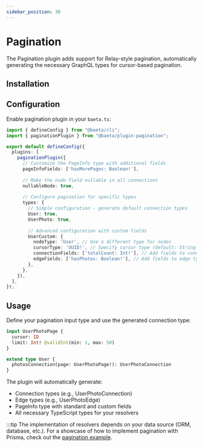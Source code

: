 ```yaml
---
sidebar_position: 30
---
```


# Pagination

The Pagination plugin adds support for Relay-style pagination, automatically generating the necessary GraphQL types for cursor-based pagination.

## Installation


<PackageManagerAdd package="@baeta/plugin-pagination" dev={true} />

## Configuration

Enable pagination plugin in your `baeta.ts`:

```typescript
import { defineConfig } from "@baeta/cli";
import { paginationPlugin } from "@baeta/plugin-pagination";

export default defineConfig({
  plugins: [
    paginationPlugin({
      // Customize the PageInfo type with additional fields
      pageInfoFields: ['hasMorePages: Boolean!'],
      
      // Make the node field nullable in all connections
      nullableNode: true,
      
      // Configure pagination for specific types
      types: {
        // Simple configuration - generate default connection types
        User: true,
        UserPhoto: true,
        
        // Advanced configuration with custom fields
        UserCustom: {
          nodeType: 'User', // Use a different type for nodes
          cursorType: 'UUID!', // Specify cursor type (default: String!)
          connectionFields: ['totalCount: Int!'], // Add fields to connection type
          edgeFields: ['hasPhotos: Boolean!'], // Add fields to edge type
        },
      },
    }),
  ],
});
```

## Usage

Define your pagination input type and use the generated connection type:

```graphql
input UserPhotoPage {
  cursor: ID
  limit: Int! @validInt(min: 1, max: 50)
}

extend type User {
  photosConnection(page: UserPhotoPage!): UserPhotoConnection
}
```

The plugin will automatically generate:
- Connection types (e.g., UserPhotoConnection)
- Edge types (e.g., UserPhotoEdge)
- PageInfo type with standard and custom fields
- All necessary TypeScript types for your resolvers

:::tip
The implementation of resolvers depends on your data source (ORM, database, etc.).
For a showcase of how to implement pagination with Prisma, check out the [pagination example](https://github.com/andreisergiu98/baeta/blob/main/examples/relay-pagination/src/modules/user-photos/user-photos-pages.resolvers.ts).